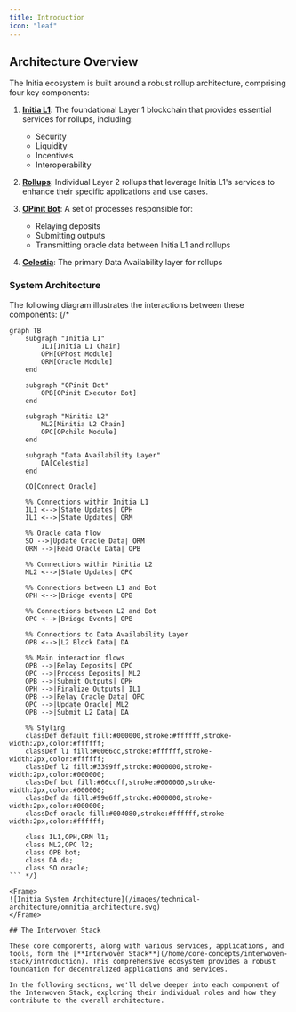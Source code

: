 ```yaml
---
title: Introduction
icon: "leaf"
---
```


## Architecture Overview

The Initia ecosystem is built around a robust rollup architecture, comprising four key components:

1. **[Initia L1](/home/core-concepts/initia-and-rollups/initia-l1)**: The foundational Layer 1 blockchain that provides essential services for rollups, including:
    - Security
    - Liquidity
    - Incentives
    - Interoperability

2. **[Rollups](/home/core-concepts/initia-and-rollups/rollups)**: Individual Layer 2 rollups that leverage Initia L1's services to enhance their specific applications and use cases.

3. **[OPinit Bot](/home/core-concepts/interwoven-stack/opinit-framework)**: A set of processes responsible for:
    - Relaying deposits
    - Submitting outputs
    - Transmitting oracle data between Initia L1 and rollups

4. **[Celestia](https://celestia.org/)**: The primary Data Availability layer for rollups

### System Architecture

The following diagram illustrates the interactions between these components:
{/* 
```mermaid
graph TB
    subgraph "Initia L1"
        IL1[Initia L1 Chain]
        OPH[OPhost Module]
        ORM[Oracle Module]
    end

    subgraph "OPinit Bot"
        OPB[OPinit Executor Bot]
    end

    subgraph "Minitia L2"
        ML2[Minitia L2 Chain]
        OPC[OPchild Module]
    end

    subgraph "Data Availability Layer"
        DA[Celestia]
    end

    CO[Connect Oracle]

    %% Connections within Initia L1
    IL1 <-->|State Updates| OPH
    IL1 <-->|State Updates| ORM

    %% Oracle data flow
    SO -->|Update Oracle Data| ORM
    ORM -->|Read Oracle Data| OPB

    %% Connections within Minitia L2
    ML2 <-->|State Updates| OPC

    %% Connections between L1 and Bot
    OPH <-->|Bridge events| OPB

    %% Connections between L2 and Bot
    OPC <-->|Bridge Events| OPB

    %% Connections to Data Availability Layer
    OPB <-->|L2 Block Data| DA

    %% Main interaction flows
    OPB -->|Relay Deposits| OPC
    OPC -->|Process Deposits| ML2
    OPB -->|Submit Outputs| OPH
    OPH -->|Finalize Outputs| IL1
    OPB -->|Relay Oracle Data| OPC
    OPC -->|Update Oracle| ML2
    OPB -->|Submit L2 Data| DA

    %% Styling
    classDef default fill:#000000,stroke:#ffffff,stroke-width:2px,color:#ffffff;
    classDef l1 fill:#0066cc,stroke:#ffffff,stroke-width:2px,color:#ffffff;
    classDef l2 fill:#3399ff,stroke:#000000,stroke-width:2px,color:#000000;
    classDef bot fill:#66ccff,stroke:#000000,stroke-width:2px,color:#000000;
    classDef da fill:#99e6ff,stroke:#000000,stroke-width:2px,color:#000000;
    classDef oracle fill:#004080,stroke:#ffffff,stroke-width:2px,color:#ffffff;

    class IL1,OPH,ORM l1;
    class ML2,OPC l2;
    class OPB bot;
    class DA da;
    class SO oracle;
``` */}

<Frame>
![Initia System Architecture](/images/technical-architecture/omnitia_architecture.svg)
</Frame>

## The Interwoven Stack

These core components, along with various services, applications, and tools, form the [**Interwoven Stack**](/home/core-concepts/interwoven-stack/introduction). This comprehensive ecosystem provides a robust foundation for decentralized applications and services.

In the following sections, we'll delve deeper into each component of the Interwoven Stack, exploring their individual roles and how they contribute to the overall architecture.
